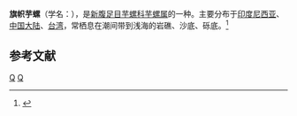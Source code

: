 {{Speciesbox 
| taxon = Conus vexillum
| authority = Gmelin, 1791
| image = Flag_Cone_-_Conus_vexillum.shell001.jpg
}}
'''旗帜芋螺'''（学名：''{{lang|la|Conus vexillum}}''），是[[新腹足目|新腹足目]][[芋螺科|芋螺科]][[芋螺属|芋螺属]]的一种。主要分布于[[印度尼西亚|印度尼西亚]]、[[中国大陆|中国大陆]]、[[台湾|台湾]]，常栖息在潮间带到浅海的岩礁、沙底、砾底。<ref>{{cite web|url=http://shell.sinica.edu.tw/chinese/shellbase_detail.php?science_no=1634|title=国际贝库：旗帜芋螺|publisher=台湾贝类资料库|accessdate=2009-08-11|archive-date=2016-03-04|archive-url=https://web.archive.org/web/20160304131341/http://shell.sinica.edu.tw/chinese/shellbase_detail.php?science_no=1634|dead-url=no}}</ref>

== 参考文献 ==
{{reflist}}

{{Commonscat|Conus vexillum}}
{{Taxonbar}}

[[Category:芋螺属|Q]]
[[Category:1791年描述的动物|Q]]